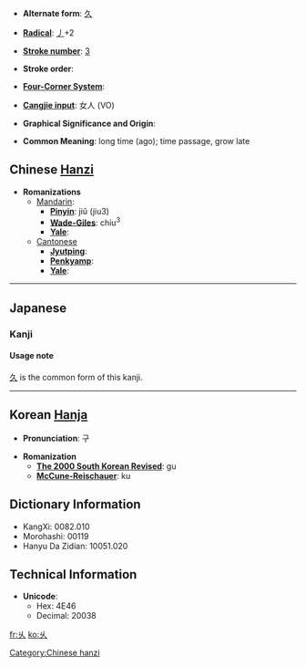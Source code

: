 * '''Alternate form''': [[久]]

* '''[[Wiktionary:Chinese radical index| Radical]]''': [[Wiktionary:Chinese radical index 丿|丿]]+2

* '''[[Wiktionary:Chinese total strokes index|Stroke number]]''': [[Wiktionary:Chinese total strokes index 3|3]]

* '''Stroke order''': 

* '''[[Wiktionary:Chinese four corner index|Four-Corner System]]''': 

* '''[[Wiktionary:Chinese Cangjie index|Cangjie input]]''': 女人 (VO)

* '''Graphical Significance and Origin''': 

* '''Common Meaning''': long time (ago); time passage, grow late


== Chinese [[Hanzi]] ==

* '''Romanizations'''
** [[Mandarin]]:
*** '''[[Pinyin]]''': jiǔ (jiu3)
*** '''[[Wade-Giles]]''': chiu<sup>3</sup>
*** '''[[Yale]]''': 
**[[Cantonese]]
***'''[[Jyutping]]''':
***'''[[Penkyamp]]''': 
***'''[[Yale]]''': 

----

==Japanese==
===Kanji===
{{kanji|[[きゅう]] (kyū), [[く]] (ku)|[[ひさしい]] (hisashii)}}
====Usage note====
[[久]] is the common form of this kanji.

-----

== Korean [[Hanja]] ==

* '''Pronunciation''': 구

* '''Romanization'''
** '''[[The 2000 South Korean Revised Romanization|The 2000 South Korean Revised]]''': gu
** '''[[McCune-Reischauer]]''': ku


== Dictionary Information ==

* KangXi: 0082.010
* Morohashi: 00119
* Hanyu Da Zidian: 10051.020

== Technical Information ==

* '''Unicode''':
** Hex: 4E46
** Decimal: 20038

[[Category:Chinese hanzi]]

[[fr:乆]]
[[ko:乆]]